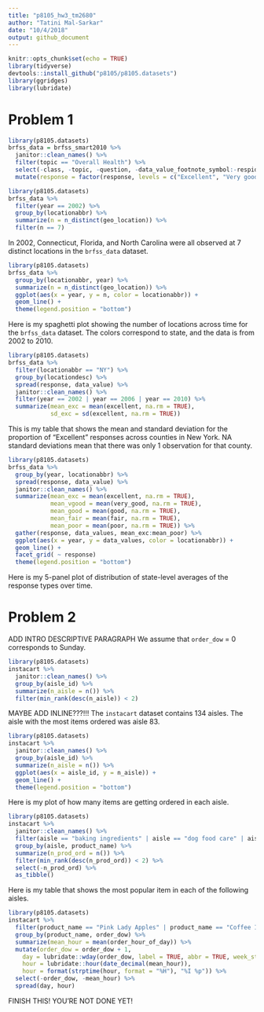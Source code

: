 ```yaml
---
title: "p8105_hw3_tm2680"
author: "Tatini Mal-Sarkar"
date: "10/4/2018"
output: github_document
---
```


```r
knitr::opts_chunk$set(echo = TRUE)
library(tidyverse)
devtools::install_github("p8105/p8105.datasets")
library(ggridges)
library(lubridate)
```

# Problem 1
```r
library(p8105.datasets)
brfss_data = brfss_smart2010 %>% 
  janitor::clean_names() %>% 
  filter(topic == "Overall Health") %>% 
  select(-class, -topic, -question, -data_value_footnote_symbol:-respid) %>% 
  mutate(response = factor(response, levels = c("Excellent", "Very good", "Good", "Fair", "Poor", ordered = TRUE))) 
```

```r
library(p8105.datasets)
brfss_data %>% 
  filter(year == 2002) %>% 
  group_by(locationabbr) %>% 
  summarize(n = n_distinct(geo_location)) %>% 
  filter(n == 7)
```

In 2002, Connecticut, Florida, and North Carolina were all observed at 7 distinct locations in the `brfss_data` dataset.

```r
library(p8105.datasets)
brfss_data %>% 
  group_by(locationabbr, year) %>% 
  summarize(n = n_distinct(geo_location)) %>% 
  ggplot(aes(x = year, y = n, color = locationabbr)) + 
  geom_line() + 
  theme(legend.position = "bottom")
```

Here is my spaghetti plot showing the number of locations across time for the `brfss_data` dataset. The colors correspond to state, and the data is from 2002 to 2010. 

```r
library(p8105.datasets)
brfss_data %>% 
  filter(locationabbr == "NY") %>% 
  group_by(locationdesc) %>% 
  spread(response, data_value) %>% 
  janitor::clean_names() %>% 
  filter(year == 2002 | year == 2006 | year == 2010) %>% 
  summarize(mean_exc = mean(excellent, na.rm = TRUE),
            sd_exc = sd(excellent, na.rm = TRUE)) 
```

This is my table that shows the mean and standard deviation for the proportion of "Excellent" responses across counties in New York. NA standard deviations mean that there was only 1 observation for that county.

```r
library(p8105.datasets)
brfss_data %>% 
  group_by(year, locationabbr) %>% 
  spread(response, data_value) %>% 
  janitor::clean_names() %>% 
  summarize(mean_exc = mean(excellent, na.rm = TRUE),
            mean_vgood = mean(very_good, na.rm = TRUE),
            mean_good = mean(good, na.rm = TRUE),
            mean_fair = mean(fair, na.rm = TRUE),
            mean_poor = mean(poor, na.rm = TRUE)) %>% 
  gather(response, data_values, mean_exc:mean_poor) %>% 
  ggplot(aes(x = year, y = data_values, color = locationabbr)) +
  geom_line() + 
  facet_grid( ~ response)
  theme(legend.position = "bottom")
```

Here is my 5-panel plot of distribution of state-level averages of the response types over time.

# Problem 2

ADD INTRO DESCRIPTIVE PARAGRAPH
We assume that `order_dow` = 0 corresponds to Sunday.

```r
library(p8105.datasets)
instacart %>% 
  janitor::clean_names() %>%
  group_by(aisle_id) %>% 
  summarize(n_aisle = n()) %>% 
  filter(min_rank(desc(n_aisle)) < 2)
```
MAYBE ADD INLINE???!!!
The `instacart` dataset contains 134 aisles. The aisle with the most items ordered was aisle 83.

```r
library(p8105.datasets)
instacart %>% 
  janitor::clean_names() %>% 
  group_by(aisle_id) %>% 
  summarize(n_aisle = n()) %>%
  ggplot(aes(x = aisle_id, y = n_aisle)) + 
  geom_line() +
  theme(legend.position = "bottom")
```

Here is my plot of how many items are getting ordered in each aisle.

```r
library(p8105.datasets)
instacart %>% 
  janitor::clean_names() %>% 
  filter(aisle == "baking ingredients" | aisle == "dog food care" | aisle == "packaged vegetables fruits") %>% 
  group_by(aisle, product_name) %>% 
  summarize(n_prod_ord = n()) %>% 
  filter(min_rank(desc(n_prod_ord)) < 2) %>% 
  select(-n_prod_ord) %>% 
  as_tibble()
```
Here is my table that shows the most popular item in each of the following aisles.

```r
library(p8105.datasets)
instacart %>% 
  filter(product_name == "Pink Lady Apples" | product_name == "Coffee Ice Cream") %>% 
  group_by(product_name, order_dow) %>% 
  summarize(mean_hour = mean(order_hour_of_day)) %>% 
  mutate(order_dow = order_dow + 1,
    day = lubridate::wday(order_dow, label = TRUE, abbr = TRUE, week_start = getOption("lubridate.week.start", 7)),
    hour = lubridate::hour(date_decimal(mean_hour)),
    hour = format(strptime(hour, format = "%H"), "%I %p")) %>% 
  select(-order_dow, -mean_hour) %>% 
  spread(day, hour)
```

FINISH THIS! YOU'RE NOT DONE YET!
